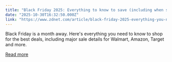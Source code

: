 ```yaml
---
title: "Black Friday 2025: Everything to know to save (including when sales actually start)"
date: "2025-10-30T16:32:50.000Z"
link: "https://www.zdnet.com/article/black-friday-2025-everything-you-need-to-know-about-holiday-shopping/"
---
```


Black Friday is a month away. Here's everything you need to know to shop for the best deals, including major sale details for Walmart, Amazon, Target and more.

[Read more](https://www.zdnet.com/article/black-friday-2025-everything-you-need-to-know-about-holiday-shopping/)
